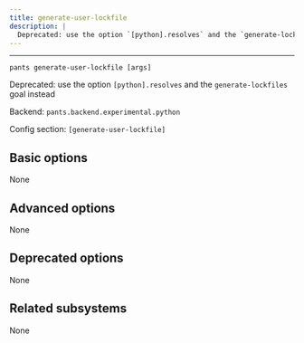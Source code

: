```yaml
---
title: generate-user-lockfile
description: |
  Deprecated: use the option `[python].resolves` and the `generate-lockfiles` goal instead
---
```



---

```
pants generate-user-lockfile [args]
```

Deprecated: use the option `[python].resolves` and the `generate-lockfiles` goal instead

Backend: <span className="color--primary">`pants.backend.experimental.python`</span>

Config section: <span className="color--primary">`[generate-user-lockfile]`</span>

<span className={styles.options}>

## Basic options

None

## Advanced options

None

## Deprecated options

None

## Related subsystems

None

</span>
